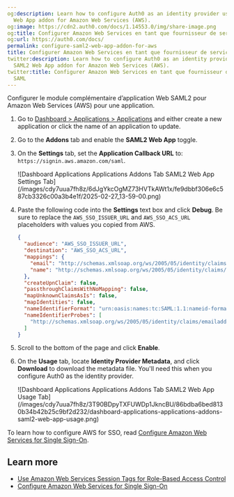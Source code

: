 ```yaml
---
og:description: Learn how to configure Auth0 as an identity provider using the SAML2
  Web App addon for Amazon Web Services (AWS).
og:image: https://cdn2.auth0.com/docs/1.14553.0/img/share-image.png
og:title: Configurer Amazon Web Services en tant que fournisseur de services SAML
og:url: https://auth0.com/docs/
permalink: configure-saml2-web-app-addon-for-aws
title: Configurer Amazon Web Services en tant que fournisseur de services SAML
twitter:description: Learn how to configure Auth0 as an identity provider using the
  SAML2 Web App addon for Amazon Web Services (AWS).
twitter:title: Configurer Amazon Web Services en tant que fournisseur de services
  SAML
---
```


Configurer le module complémentaire d’application Web SAML2 pour Amazon Web Services (AWS) pour une application.

1. Go to [Dashboard > Applications > Applications](https://manage.auth0.com/#/applications) and either create a new application or click the name of an application to update.
2. Go to the **Addons** tab and enable the **SAML2 Web App** toggle.
3. On the **Settings** tab, set the **Application Callback URL** to: `https://signin.aws.amazon.com/saml`.

   <Frame>![Dashboard Applications Applications Addons Tab SAML2 Web App Settings Tab](/images/cdy7uua7fh8z/6dJgYkcOgMZ73HVTkAWt1x/fe9dbbf306e6c587cb3326c00a3b4e1f/2025-02-27_13-59-00.png)</Frame>
4. Paste the following code into the **Settings** text box and click **Debug**. Be sure to replace the `AWS_SSO_ISSUER_URL` and `AWS_SSO_ACS_URL` placeholders with values you copied from AWS.

   ```json lines
   {
     "audience": "AWS_SSO_ISSUER_URL",
     "destination": "AWS_SSO_ACS_URL",
     "mappings": {
       "email": "http://schemas.xmlsoap.org/ws/2005/05/identity/claims/emailaddress",
       "name": "http://schemas.xmlsoap.org/ws/2005/05/identity/claims/name"
     },
     "createUpnClaim": false,
     "passthroughClaimsWithNoMapping": false,
     "mapUnknownClaimsAsIs": false,
     "mapIdentities": false,
     "nameIdentifierFormat": "urn:oasis:names:tc:SAML:1.1:nameid-format:emailAddress",
     "nameIdentifierProbes": [
       "http://schemas.xmlsoap.org/ws/2005/05/identity/claims/emailaddress"
     ]
   }
   ```


   

   
5. Scroll to the bottom of the page and click **Enable**.
6. On the **Usage** tab, locate **Identity Provider Metadata**, and click **Download** to download the metadata file. You'll need this when you configure Auth0 as the identity provider.

   <Frame>![Dashboard Applications Applications Addons Tab SAML2 Web App Usage Tab](/images/cdy7uua7fh8z/3T90BDpyTXFUWDp1JkncBU/86bdba6bed8130b34b42b25c9bf2d232/dashboard-applications-applications-addons-saml2-web-app-usage.png)</Frame>

To learn how to configure AWS for <Tooltip tip="Single Sign-On (SSO): Service that, after a user logs into one applicaton, automatically logs that user in to other applications." cta="View Glossary" href="/docs/glossary?term=SSO">SSO</Tooltip>, read [Configure Amazon Web Services for Single Sign-On](/docs/customize/integrations/aws/configure-amazon-web-services-for-sso).

## Learn more

* [Use Amazon Web Services Session Tags for Role-Based Access Control](/docs/customize/integrations/aws/session-tags)
* [Configure Amazon Web Services for Single Sign-On](/docs/customize/integrations/aws/configure-amazon-web-services-for-sso)